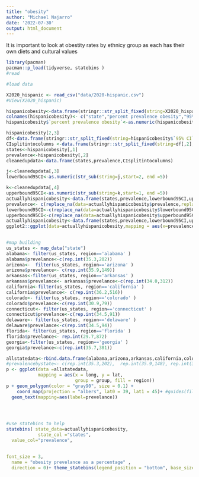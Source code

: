 ```yaml
---
title: "obesity"
author: "Michael Najarro"
date: '2022-07-30'
output: html_document
---
```

It is important to look at obestity rates  by ethnicy group as each has their own diets and cultural values
```r
library(pacman)
pacman::p_load(tidyverse, statebins )
#read
```
```r
#load data

X2020_hispanic <- read_csv("data/2020-hispanic.csv")
#View(X2020_hispanic)

hispanicobesity<-data.frame(stringr::str_split_fixed(string=X2020_hispanic$`State	Prevalence	95% CI`, pattern="\t",n =3))
colnames(hispanicobesity)<- c("state","percent prevalence obesity","95% CI")
hispanicobesity$`percent prevalence obesity`<-as.numeric(hispanicobesity$`percent prevalence obesity`)

hispanicobesity[2,3]
df<-data.frame(stringr::str_split_fixed(string=hispanicobesity$`95% CI`, pattern="\"", n =3))
CIsplitintocolumns <-data.frame(stringr::str_split_fixed(string=df[,2], pattern=",", n =2))
states<-hispanicobesity[,1]
prevalence<-hispanicobesity[,2]
cleanedupdata<-data.frame(states,prevalence,CIsplitintocolumns)
```

```r
j<-cleanedupdata[,3]
lowerbound95CI<-as.numeric(str_sub(string=j,start=2, end =5))

k<-cleanedupdata[,4]
upperbound95CI<-as.numeric(str_sub(string=k,start=1, end =5))          
actuallyhispanicobesity<-data.frame(states,prevalence,lowerbound95CI,upperbound95CI)
prevalence<- c(replace_na(data=actuallyhispanicobesity$prevalence,replace=0))
lowerbound95CI<-c(replace_na(data=actuallyhispanicobesity$lowerbound95CI,replace=0))
upperbound95CI<-c(replace_na(data=actuallyhispanicobesity$upperbound95CI,replace=0))
actuallyhispanicobesity<-data.frame(states,prevalence,lowerbound95CI,upperbound95CI)
ggplot2::ggplot(data=actuallyhispanicobesity,mapping = aes(x=prevalence,y=states,xmin=lowerbound95CI, xmax=upperbound95CI))+ geom_point(size=1.5)+geom_errorbar(height=.2) 
 
```

```r

#map building
us_states <- map_data("state")
alabama<- filter(us_states, region=='alabama' )
alabama$prevelance<-c(rep.int(35.3,202))
arizona<-  filter(us_states, region=='arizona' )
arizona$prevelance<- c(rep.int(35.9,149))
arkansas<-filter(us_states, region=='arkansas' )
arkansas$prevelance<- arkansas$prevelance<-c(rep.int(34.0,312))
california<-filter(us_states, region=='california' )
california$prevelance<- c(rep.int(36.2,516))
colorado<- filter(us_states, region=='colorado' )
colorado$prevelance<-c(rep.int(30.9,79))
connecticut<- filter(us_states, region=='connecticut' )
connecticut$prevelance<-c(rep.int(34.5,91))
delaware<- filter(us_states, region=='delaware' )
delaware$prevelance<-c(rep.int(34.5,94))
florida<- filter(us_states, region=='florida' )
florida$prevelance<- rep.int(29.7,872)
georgia<-filter(us_states, region=='georgia' )
georgia$prevelance<-c(rep.int(35.7,381))

allstatedata<-rbind.data.frame(alabama,arizona,arkansas,california,colorado,connecticut,delaware)
#prevalencebystate<- c(rep.int(35.3,202),  rep.int(35.9,148), rep.int(34.0,311), rep.int(36.2,514), rep.int(30.9,78),rep.int(34.5,90),rep.int(34.5,93),rep.int(25.2, 9),rep.int(29.7,871),rep.int(35.7,380),rep.int(33.1,232)idaho, rep.int(35.4,328)illinois, rep.int(40.0, 256), indiana,rep.int(36.4,254))iowa, rep.int(38.0,112)kansas,rep.int(33.2,396)kentucky,rep.int(32.2,649)louisiana,rep.int(28.2, 398)maine,
p <- ggplot(data =allstatedata,
            mapping = aes(x = long, y = lat,
                          group = group, fill = region))
p + geom_polygon(color = "gray90", size = 0.1) +
    coord_map(projection = "albers", lat0 = 39, lat1 = 45)+ #guides(fill = FALSE)
  geom_text(mapping=aes(label=prevelance))


  
```
```r


#use statebins to help
statebins( state_data=actuallyhispanicobesity,
            state_col ="states",
  value_col="prevalence",
  

font_size = 3,
  name = "obesity prevelance as a percentage" ,
  direction = 0)+ theme_statebins(legend_position = "bottom", base_size = 12, base_family = "")

```


